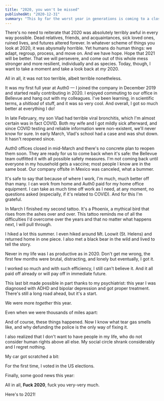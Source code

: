 ```yaml
---
title: "2020, you won't be missed"
publishedAt: "2020-12-31"
summary: "This by far the worst year in generations is coming to a close. It won't be missed, yet it will remain in our memory, history books, and our shared trauma will take decades to heal. Here's to 2021, hopefully, a better year."
---
```


There's no need to reiterate that 2020 was absolutely terribly awful in every way possible. Dead relatives, friends, and acquaintances, sick loved ones, ruined lives, and futures altered forever. In whatever scheme of things you look at 2020, it was abysmally horrible. Yet humans do human things: we adapt, regroup, process, and move on. And we have hope. Hope that 2021 will be better. That we will persevere, and come out of this whole mess stronger and more resilient, individually and as species. Today, though, I want to take a moment and take a look back at _my_ 2020.

All in all, it was not too terrible, albeit terrible nonetheless. 

<ImageWithAlt alt="Four" path="2020-you-won-t-be-missed/9da9642a3a1fee12424433a53ece77cdab8379d4-960x952.jpg" width="960" height="952" />

It was my first full year at Auth0 — I joined the company in December 2019 and started really contributing in 2020. I enjoyed commuting to our office in Bellevue and hang out with my colleagues. I've been learning, in scientific terms, a _shitload_ of stuff, and it was so very cool. And overall, I got so much better at everything I do!

In late February, my son Vlad had terrible viral bronchitis, which I'm almost certain was in fact COVID. Both my wife and I got mildly sick afterward, and since COVID testing and reliable information were non-existent, we'll never know for sure. In early March, Vlad's school had a case and was shut down. It hasn't reopened since. 

<ImageWithAlt alt="March" path="2020-you-won-t-be-missed/ead449b167563c6476f87a9424cc6775f1bd7ed4-1024x989.jpg" width="1024" height="989"/>

<ImageWithAlt alt="Clock" path="2020-you-won-t-be-missed/f1376ac828aaa1294f28d4aa5064de12e29694ca-744x958.jpg" width="744" height="985" />

Auth0 offices closed in mid-March and there's no concrete plan to reopen them soon. They are ready for us to come back when it's safe: the Bellevue team outfitted it with all possible safety measures. I'm not coming back until everyone in my household gets a vaccine; most people I know are in the same boat. Our company offsite in Mexico was canceled, what a bummer. 

<ImageWithAlt alt="Auth0" path="2020-you-won-t-be-missed/39c9fbdd98e14dad1f6c328b4ff137d1f4748b9e-3662x2744.jpg" width="3662" height="2744"/>

<ImageWithAlt alt="Last in-person All-Hands" path="2020-you-won-t-be-missed/573ecdb8ccc8e069379345d7a3ecf0ef5b81cd60-10814x3688.jpg" width="10814" height="3688"/>

<ImageWithAlt alt="OOF2020 Canceled" path="2020-you-won-t-be-missed/3b30a8c7ab1e667ed590a65db7830b73ecf5aa03-4032x3024.jpg" width="4032" height="3024"/>

It's safe to say that because of where I work, I'm much, much better off than many. I can work from home and Auth0 paid for my home office equipment. I can take as much time off work as I need, at any moment, no questions asked (especially, if it's related to COVID). And for this I'm grateful. 

In March I finished my second tattoo. It's a Phoenix, a mythical bird that rises from the ashes over and over. This tattoo reminds me of all the difficulties I'd overcome over the years and that no matter what happens next, I will pull through. 

<ImageWithAlt alt="Step One" path="2020-you-won-t-be-missed/5a071292e7b7416812ef1646dc07e153e4793dd8-3910x1746.jpg" width="3910" height="1746" />

<ImageWithAlt alt="Step Two" path="2020-you-won-t-be-missed/f1815b51389c8fd0ea90451b142a18d2e19baec7-3024x4032.jpg" width="3024" height="4032" />

<ImageWithAlt alt="Final" path="2020-you-won-t-be-missed/419e8b815b0024e4e5e79a3de390121e43c32f74-2744x3662.jpg" width="2744" height="3662" />

I hiked a lot this summer. I even hiked around Mt. Loowit (St. Helens) and returned home in one piece. I also met a black bear in the wild and lived to tell the story.

<ImageWithAlt alt="Bear" path="2020-you-won-t-be-missed/70b5be5b2386e5dff640d92850cd17be6bd072c8-1122x1150.jpg" width="960" height="952" />

Never in my life was I as productive as in 2020. Don't get me wrong, the first few months were brutal, distracting, and lonely but eventually, I got it.

<ImageWithAlt alt="Productivity" path="2020-you-won-t-be-missed/bcec872c2a60c6a49a09993deb7bd6699c61bd2d-1920x1923.jpg" width="960" height="952" />

I worked so much and with such efficiency, I still can't believe it. And it all paid off already or will pay off in immediate future.

This last bit made possible in part thanks to my psychiatrist: this year I was diagnosed with ADHD and bipolar depression and got proper treatment. There's still a long road ahead, but it's a start. 

<ImageWithAlt alt="Mental Health" path="2020-you-won-t-be-missed/84387308a519b2e94bb67a9fb12e36a42c8169dc-750x393.jpg" width="750" height="393" />

We were more _together_ this year.

<ImageWithAlt alt="Pandemic" path="2020-you-won-t-be-missed/a762d61c11cdfd788882b75d54b4f8da00c101ba-3830x2921.jpg" width="3830" height="2921" />

<ImageWithAlt alt="Coolie Dam" path="2020-you-won-t-be-missed/bdabf4e718d91f7839ae03704b0d47af0e8c542e-3088x2320.jpg" width="3088" height="2320" />

<ImageWithAlt alt="Birthday" path="2020-you-won-t-be-missed/63cfd7d0dbf3d7aca92a4c56ed6eb2d99feb7efe-1920x1440.jpg" width="1920" height="1440" />

Even when we were thousands of miles apart:

<ImageWithAlt alt="Zoom" path="2020-you-won-t-be-missed/d5949a2b1263f2def9e7c63285033cd0012a2261-1121x701.jpg" width="1121" height="701" />

<ImageWithAlt alt="Avocado Labs" path="2020-you-won-t-be-missed/a75e281bfc7875ec593464caae8e1c8eb2316cea-3088x2320.jpg" width="3088" height="2320" />

And of course, these things happened. Now I know what tear gas smells like, and why defunding the police is the only way of fixing it.

<ImageWithAlt alt="CHOP" path="2020-you-won-t-be-missed/ebb3752d467ae4b9ce0b36b45e322cdb1e2fcfc1-4032x3024.jpg" width="4032" height="3024" />

<ImageWithAlt alt="Defund SPD" path="2020-you-won-t-be-missed/d250351ab8ca18f3bf59cea58da4006d6b18d3c9-4032x3024.jpg" width="4032" height="3024" />

<ImageWithAlt alt="Defund SPD" path="2020-you-won-t-be-missed/663656a8eb2f046c22812540ed18017978e4b073-4032x3024.jpg" width="4032" height="3024" />

<ImageWithAlt alt="Mill Creek" path="2020-you-won-t-be-missed/5c59ca5201c4f819800f06caee50317dc2364776-4032x3024.jpg" width="4032" height="3024" />

I also realized that I don't want to have people in my life, who do not consider human rights above all else. My social circle shrank considerably and I regret nothing.

<ImageWithAlt alt="Don't argue" path="2020-you-won-t-be-missed/f145bd6fa74a70b027723a66826aff77e0f3dc5f-1124x1389.jpg" width="1124" height="1389" />

My car got scratched a bit:

<ImageWithAlt alt="White Shadow" path="2020-you-won-t-be-missed/11dd2c3563ffb56fe6950cc9820cdbf91b46554c-4032x3024.jpg" width="4032" height="3024" />

<ImageWithAlt alt="Note" path="2020-you-won-t-be-missed/668dbede7b03d6a13e43470dbf753ed4b68e2ffa-2100x1575.jpg" width="2100" height="1575" />

For the first time, I voted in the US elections.

<ImageWithAlt alt="Biden/Harris 2020" path="2020-you-won-t-be-missed/c08c871f2f7dceadf7dd53f9d2508d02be0bfb93-1024x768.jpg" width="1024" height="768" />

Finally, some good news this year:

<ImageWithAlt alt="Fuck Trump" path="2020-you-won-t-be-missed/e0e4358d77d4c9369cfe02ff53d88ade5921ee45-1440x1799.jpg" width="1440" height="1799" />

All in all, **Fuck 2020**, fuck you very-very much. 

Here's to 2021!
